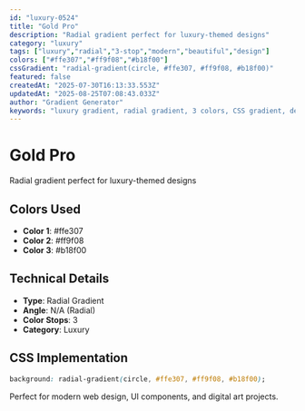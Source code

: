 ```yaml
---
id: "luxury-0524"
title: "Gold Pro"
description: "Radial gradient perfect for luxury-themed designs"
category: "luxury"
tags: ["luxury","radial","3-stop","modern","beautiful","design"]
colors: ["#ffe307","#ff9f08","#b18f00"]
cssGradient: "radial-gradient(circle, #ffe307, #ff9f08, #b18f00)"
featured: false
createdAt: "2025-07-30T16:13:33.553Z"
updatedAt: "2025-08-25T07:08:43.033Z"
author: "Gradient Generator"
keywords: "luxury gradient, radial gradient, 3 colors, CSS gradient, design, #ffe307, #ff9f08, #b18f00"
---
```


# Gold Pro

Radial gradient perfect for luxury-themed designs

## Colors Used
- **Color 1**: #ffe307
- **Color 2**: #ff9f08
- **Color 3**: #b18f00

## Technical Details
- **Type**: Radial Gradient
- **Angle**: N/A (Radial)
- **Color Stops**: 3
- **Category**: Luxury

## CSS Implementation
```css
background: radial-gradient(circle, #ffe307, #ff9f08, #b18f00);
```

Perfect for modern web design, UI components, and digital art projects.
